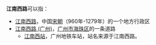 '''江南西路'''可以指：
*[[江南西路|江南西路]]，中国[[宋朝|宋朝]]（960年-1279年）的一个地方行政区
*[[江南西路_(广州)|江南西路 (广州)]]，[[广州市|广州市]][[海珠区|海珠区]]的一条道路
**[[江南西站|江南西站]]，广州地铁车站，站名来源于江南西路。

{{disambig|Cat=四字中国地名消歧义}}